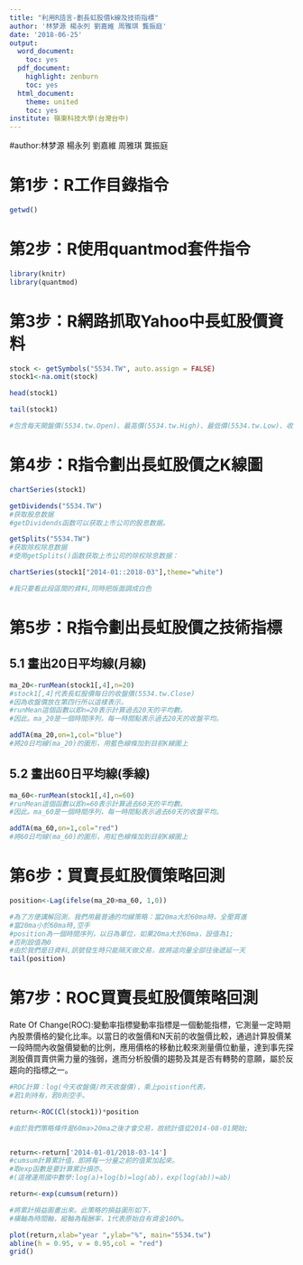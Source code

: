 ```yaml
---
title: "利用R語言-劃長虹股價k線及技術指標"
author: '林梦源 楊永列 劉嘉維 周雅琪 龔振庭'
date: '2018-06-25'
output:
  word_document:
    toc: yes
  pdf_document:
    highlight: zenburn
    toc: yes
  html_document:
    theme: united
    toc: yes 
institute: 嶺東科技大學(台灣台中)
---  
```

#author:林梦源 楊永列 劉嘉維 周雅琪 龔振庭

# 第1步：R工作目錄指令 

```r
getwd()
```


# 第2步：R使用quantmod套件指令
 
```r
library(knitr)
library(quantmod)
```

# 第3步：R網路抓取Yahoo中長虹股價資料

```r
stock <- getSymbols("5534.TW", auto.assign = FALSE)
stock1<-na.omit(stock)
```
  
```r
head(stock1)
```

```r
tail(stock1)

#包含每天開盤價(5534.tw.Open)、最高價(5534.tw.High)、最低價(5534.tw.Low)、收盤價(5534.tw.Close)、成交量(5534.tw.Volume)、(還原權值)5534.tw.Adjusted。
```

# 第4步：R指令劃出長虹股價之K線圖

```r
chartSeries(stock1)
```

```r
getDividends("5534.TW") 
#获取股息数据
#getDividends函数可以获取上市公司的股息数据。
```

```r
getSplits("5534.TW") 
#获取除权除息数据
#使用getSplits()函数获取上市公司的除权除息数据：
```

```r
chartSeries(stock1["2014-01::2018-03"],theme="white")

#我只要看此段區間的資料,同時把版面調成白色
```

# 第5步：R指令劃出長虹股價之技術指標

## 5.1 畫出20日平均線(月線)  

```r
ma_20<-runMean(stock1[,4],n=20)
#stock1[,4]代表長虹股價每日的收盤價(5534.tw.Close)
#因為收盤價放在第四行所以這樣表示。
#runMean這個函數以即n=20表示計算過去20天的平均數。
#因此。ma_20是一個時間序列，每一時間點表示過去20天的收盤平均。

addTA(ma_20,on=1,col="blue")
#將20日均線(ma_20)的圖形，用藍色線條加到目前K線圖上 
```

## 5.2 畫出60日平均線(季線) 

```r
ma_60<-runMean(stock1[,4],n=60)
#runMean這個函數以即n=60表示計算過去60天的平均數。
#因此。ma_60是一個時間序列，每一時間點表示過去60天的收盤平均。

addTA(ma_60,on=1,col="red")
#將60日均線(ma_60)的圖形，用紅色線條加到目前K線圖上 
```


# 第6步：買賣長虹股價策略回測

```r
position<-Lag(ifelse(ma_20>ma_60, 1,0))

#為了方便講解回測，我們用最普通的均線策略：當20ma大於60ma時，全壓買進
#當20ma小於60ma時,空手
#position為一個時間序列，以日為單位，如果20ma大於60ma，設值為1;
#否則設值為0
#由於我們是日資料,訊號發生時只能隔天做交易，故將這向量全部往後遞延一天
tail(position)
```


# 第7步：ROC買賣長虹股價策略回測

Rate Of Change(ROC):變動率指標變動率指標是一個動能指標，它測量一定時期內股票價格的變化比率。以當日的收盤價和N天前的收盤價比較，通過計算股價某一段時間內收盤價變動的比例，應用價格的移動比較來測量價位動量，達到事先探測股價買賣供需力量的強弱，進而分析股價的趨勢及其是否有轉勢的意願，屬於反趨向的指標之一。

```r
#ROC計算：log(今天收盤價/昨天收盤價)，乘上poistion代表。
#若1則持有，若0則空手。

return<-ROC(Cl(stock1))*position

#由於我們策略條件是60ma>20ma之後才會交易，故統計值從2014-08-01開始;


return<-return['2014-01-01/2018-03-14']
#cumsum計算累計值，即將每一分量之前的值累加起來。
#取exp函數是要計算累計損亦。
#(這裡運用國中數學:log(a)+log(b)=log(ab)，exp(log(ab))=ab)

return<-exp(cumsum(return))
```

```r
#將累計損益圖畫出來。此策略的損益圖形如下，
#橫軸為時間軸，縱軸為報酬率，1代表原始自有資金100%。

plot(return,xlab="year ",ylab="%", main="5534.tw") 
abline(h = 0.95, v = 0.95,col = "red")
grid()
```

 
